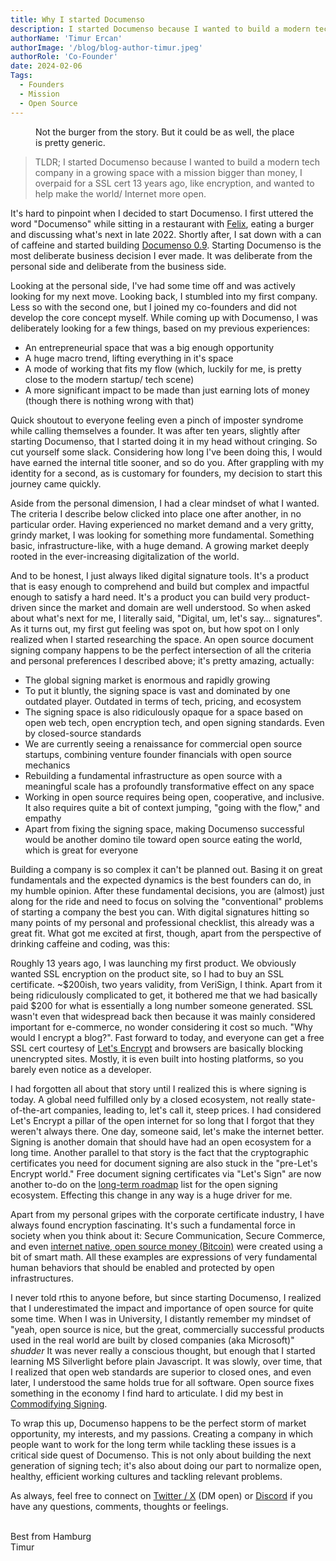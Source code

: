 ```yaml
---
title: Why I started Documenso
description: I started Documenso because I wanted to build a modern tech company in a growing space with a mission bigger than money, I overpaid for a SSL cert 13 years ago, like encryption and want to help make the internet/ world more open.
authorName: 'Timur Ercan'
authorImage: '/blog/blog-author-timur.jpeg'
authorRole: 'Co-Founder'
date: 2024-02-06
Tags:
  - Founders
  - Mission
  - Open Source
---
```


<figure>
  <MdxNextImage
    src="/blog/burgers.jpeg"
    width="650"
    height="100"
    alt="Burgers, drinks on a table between friends."
  />

  <figcaption className="text-center">
    Not the burger from the story. But it could be as well, the place is pretty generic.
  </figcaption>
</figure>

> TLDR; I started Documenso because I wanted to build a modern tech company in a growing space with a mission bigger than money, I overpaid for a SSL cert 13 years ago, like encryption, and wanted to help make the world/ Internet more open.

It's hard to pinpoint when I decided to start Documenso. I first uttered the word "Documenso" while sitting in a restaurant with [Felix](https://twitter.com/flxmgdnz), eating a burger and discussing what's next in late 2022. Shortly after, I sat down with a can of caffeine and started building [Documenso 0.9](https://github.com/documenso/documenso/releases/tag/0.9-developer-preview). Starting Documenso is the most deliberate business decision I ever made. It was deliberate from the personal side and deliberate from the business side.

Looking at the personal side, I've had some time off and was actively looking for my next move. Looking back, I stumbled into my first company. Less so with the second one, but I joined my co-founders and did not develop the core concept myself. While coming up with Documenso, I was deliberately looking for a few things, based on my previous experiences:

- An entrepreneurial space that was a big enough opportunity
- A huge macro trend, lifting everything in it's space
- A mode of working that fits my flow (which, luckily for me, is pretty close to the modern startup/ tech scene)
- A more significant impact to be made than just earning lots of money (though there is nothing wrong with that)

Quick shoutout to everyone feeling even a pinch of imposter syndrome while calling themselves a founder. It was after ten years, slightly after starting Documenso, that I started doing it in my head without cringing. So cut yourself some slack. Considering how long I've been doing this, I would have earned the internal title sooner, and so do you. After grappling with my identity for a second, as is customary for founders, my decision to start this journey came quickly.

Aside from the personal dimension, I had a clear mindset of what I wanted. The criteria I describe below clicked into place one after another, in no particular order. Having experienced no market demand and a very gritty, grindy market, I was looking for something more fundamental. Something basic, infrastructure-like, with a huge demand. A growing market deeply rooted in the ever-increasing digitalization of the world.

And to be honest, I just always liked digital signature tools. It's a product that is easy enough to comprehend and build but complex and impactful enough to satisfy a hard need. It's a product you can build very product-driven since the market and domain are well understood. So when asked about what's next for me, I literally said, "Digital, um, let's say… signatures". As it turns out, my first gut feeling was spot on, but how spot on I only realized when I started researching the space. An open source document signing company happens to be the perfect intersection of all the criteria and personal preferences I described above; it's pretty amazing, actually:

- The global signing market is enormous and rapidly growing
- To put it bluntly, the signing space is vast and dominated by one outdated player. Outdated in terms of tech, pricing, and ecosystem
- The signing space is also ridiculously opaque for a space based on open web tech, open encryption tech, and open signing standards. Even by closed-source standards
- We are currently seeing a renaissance for commercial open source startups, combining venture founder financials with open source mechanics
- Rebuilding a fundamental infrastructure as open source with a meaningful scale has a profoundly transformative effect on any space
- Working in open source requires being open, cooperative, and inclusive. It also requires quite a bit of context jumping, "going with the flow," and empathy
- Apart from fixing the signing space, making Documenso successful would be another domino tile toward open source eating the world, which is great for everyone

Building a company is so complex it can't be planned out. Basing it on great fundamentals and the expected dynamics is the best founders can do, in my humble opinion. After these fundamental decisions, you are (almost) just along for the ride and need to focus on solving the "conventional" problems of starting a company the best you can. With digital signatures hitting so many points of my personal and professional checklist, this already was a great fit. What got me excited at first, though, apart from the perspective of drinking caffeine and coding, was this:

Roughly 13 years ago, I was launching my first product. We obviously wanted SSL encryption on the product site, so I had to buy an SSL certificate. ~$200ish, two years validity, from VeriSign, I think. Apart from it being ridiculously complicated to get, it bothered me that we had basically paid $200 for what is essentially a long number someone generated. SSL wasn't even that widespread back then because it was mainly considered important for e-commerce, no wonder considering it cost so much. "Why would I encrypt a blog?". Fast forward to today, and everyone can get a free SSL cert courtesy of [Let's Encrypt](https://letsencrypt.org/) and browsers are basically blocking unencrypted sites. Mostly, it is even built into hosting platforms, so you barely even notice as a developer.

I had forgotten all about that story until I realized this is where signing is today. A global need fulfilled only by a closed ecosystem, not really state-of-the-art companies, leading to, let's call it, steep prices. I had considered Let's Encrypt a pillar of the open internet for so long that I forgot that they weren't always there. One day, someone said, let's make the internet better. Signing is another domain that should have had an open ecosystem for a long time. Another parallel to that story is the fact that the cryptographic certificates you need for document signing are also stuck in the "pre-Let's Encrypt world." Free document signing certificates via "Let's Sign" are now another to-do on the [long-term roadmap](https://documen.so/roadmap) list for the open signing ecosystem. Effecting this change in any way is a huge driver for me.

Apart from my personal gripes with the corporate certificate industry, I have always found encryption fascinating. It's such a fundamental force in society when you think about it: Secure Communication, Secure Commerce, and even [internet native, open source money (Bitcoin)](https://github.com/bitcoin/bitcoin) were created using a bit of smart math. All these examples are expressions of very fundamental human behaviors that should be enabled and protected by open infrastructures.

I never told rthis to anyone before, but since starting Documenso, I realized that I underestimated the impact and importance of open source for quite some time. When I was in University, I distantly remember my mindset of "yeah, open source is nice, but the great, commercially successful products used in the real world are built by closed companies (aka Microsoft)" _shudder_ It was never really a conscious thought, but enough that I started learning MS Silverlight before plain Javascript. It was slowly, over time, that I realized that open web standards are superior to closed ones, and even later, I understood the same holds true for all software. Open source fixes something in the economy I find hard to articulate. I did my best in [Commodifying Signing](https://documenso.com/blog/commodifying-signing).

To wrap this up, Documenso happens to be the perfect storm of market opportunity, my interests, and my passions. Creating a company in which people want to work for the long term while tackling these issues is a critical side quest of Documenso. This is not only about building the next generation of signing tech; it's also about doing our part to normalize open, healthy, efficient working cultures and tackling relevant problems.

As always, feel free to connect on [Twitter / X](https://twitter.com/eltimuro) (DM open) or [Discord](https://documen.so/discord) if you have any questions, comments, thoughts or feelings.

\
Best from Hamburg\
Timur
